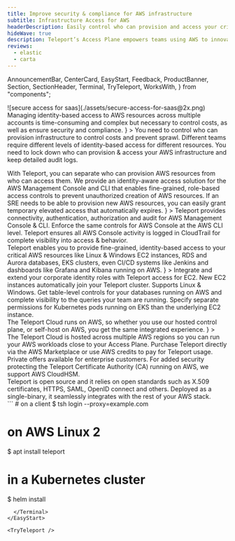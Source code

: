 ```yaml
---
title: Improve security & compliance for AWS infrastructure
subtitle: Infrastructure Access for AWS
headerDescription: Easily control who can provision and access your critical AWS resources
hideWave: true
description: Teleport’s Access Plane empowers teams using AWS to innovate, without sacrificing speed for security.
reviews:
  - elastic
  - carta
---
```


  AnnouncementBar,
  CenterCard,
  EasyStart,
  Feedback,
  ProductBanner,
  Section,
  SectionHeader,
  Terminal,
  TryTeleport,
  WorksWith,
} from "components";

<Section bg="flatGray">
  <SectionHeader
    bg="transparent"
    title={meta.title}
    subtitle={meta.subtitle}
    description={meta.headerDescription}
    width="100%"
    mode="none"
  >
    ![secure access for saas](./assets/secure-access-for-saas@2x.png)
  </SectionHeader>
  <AnnouncementBar
    backgroundColor="lightest-gray"
    inLivingColor
    rows={[SaaS1, SaaS2]}
  />
</Section>

<Section width="100%" bg="flatWhite">
  <ProductBanner
    title="Unique challenges faced by AWS customers"
    width="100%"
    src="./assets/saas@2x-min.png"
    imgPosition="right"
    description={
      <>
Managing identity-based access to AWS resources across multiple accounts is time-consuming and complex 
but necessary to control costs, as well as ensure security and compliance.
      </>
    }
>
    <ProductBanner.Item iconWrapper title="Infrastructure sprawl" src="./assets/security-icon.svg">
      You need to control who can provision infrastructure to control costs and prevent sprawl.
    </ProductBanner.Item>
    <ProductBanner.Item iconWrapper title="Granular access" src="./assets/complexity-icon.svg">
      Different teams require different levels of identity-based access for different resources.
    </ProductBanner.Item>
    <ProductBanner.Item iconWrapper title="Security &amp; Compliance" src="./assets/security-icon.svg">
      You need to lock down who can provision & access your AWS infrastructure and keep detailed audit logs. 
    </ProductBanner.Item>
  </ProductBanner>
</Section>

<CenterCard 
  src="./assets/security-icon.svg" 
  title="Why AWS customers big and small trust Teleport" 
  text="Our unique approach to AWS infrastructure access is not only more secure &mdash; it actually improves developer productivity.  By providing an identity-aware AWS infrastructure access solution that developers love to use, you can easily implement security and compliance without worrying about backdoors that outmoded solutions encourage."/>

<Section>
  <Feedback reviews={meta.reviews} />
</Section>

<Section width="100%" bg="flatWhite">
  <ProductBanner
    subtitle="Get the most out of AWS Management Console"
    title="Control who can provision AWS resources"
    width="100%"
    src="./assets/security-that-scales-with-you@2x.png"
    imgPosition="right"
    logoSrc={startups}
    description={
      <>
        With Teleport, you can separate who can provision AWS resources from who can access them.
        We provide an identity-aware access solution for the AWS Management Console and CLI that enables fine-grained, role-based access controls to prevent unauthorized creation of AWS resources.  If an SRE needs to be able to provision new AWS resources, you can easily grant temporary elevated access that automatically expires.
      </>
    }
  >
    <ProductBanner.Item title="AWS Management Console">
      Teleport provides connectivity, authentication, authorization and audit for AWS Management Console & CLI.
    </ProductBanner.Item>
    <ProductBanner.Item title="AWS CLI–">
      Enforce the same controls for AWS Console at the AWS CLI level.
    </ProductBanner.Item>
    <ProductBanner.Item title="Complete audit in AWS CloudTrail">
      Teleport ensures all AWS Console activity is logged in CloudTrail for complete visibility into access & behavior.
    </ProductBanner.Item>
  </ProductBanner>
</Section>

<Section width="100%" bg="flatGray">
  <ProductBanner
    subtitle="Deep integration for AWS products"
    title="Easily enforce granular controls for AWS resources"
    width="100%"
    src="./assets/cust-access-controls@2x.png"
    imgPosition="left"
    logoSrc={largorgs}
    description={
      <>
        Teleport enables you to provide fine-grained, identity-based access to your critical AWS resources like Linux & Windows EC2 instances, RDS and Aurora databases, EKS clusters, even CI/CD systems like Jenkins and dashboards like Grafana and Kibana running on AWS.
      </>
    }
  >
    <ProductBanner.Item title="AWS EC2">
      Integrate and extend your corporate identity roles with Teleport access for EC2. New EC2 instances automatically join your Teleport cluster. Supports Linux & Windows.
    </ProductBanner.Item>
    <ProductBanner.Item title="AWS RDS & Aurora">
      Get table-level controls for your databases running on AWS and complete visibility to the queries your team are running.
    </ProductBanner.Item>
    <ProductBanner.Item title="AWS EKS">
      Specify separate permissions for Kubernetes pods running on EKS than the underlying EC2 instance.
    </ProductBanner.Item>
  </ProductBanner>
</Section>

<Section width="100%" bg="flatWhite">
  <ProductBanner
    subtitle="Built to make the most out of AWS"
    title="Teleport uses AWS services for the most integrated experience"
    width="100%"
    src="./assets/secure-access-for-saas@2x.png"
    imgPosition="right"
    logoSrc={secteams}
    description={
      <>
       The Teleport Cloud runs on AWS, so whether you use our hosted control plane, or self-host on AWS, you get the same integrated experience.
      </>
    }
  >
    <ProductBanner.Item title="Hosted on AWS">
      The Teleport Cloud is hosted across multiple AWS regions so you can run your AWS workloads close to your Access Plane.
    </ProductBanner.Item>
    <ProductBanner.Item title="Buy on AWS Marketplace">
      Purchase Teleport directly via the AWS Marketplace or use AWS credits to pay for Teleport usage.  Private offers available for enterprise customers.
    </ProductBanner.Item>
    <ProductBanner.Item title="AWS CloudHSM">
    For added security protecting the Teleport Certificate Authority (CA) running on AWS, we support AWS CloudHSM.
    </ProductBanner.Item>
  </ProductBanner>
</Section>

<Section bg="flatWhite">
  <WorksWith title="Works with everything you have">
    Teleport is open source and it relies on open standards such
    as X.509 certificates, HTTPS, SAML, OpenID connect and others. Deployed as a
    single-binary, it seamlessly integrates with the rest of your AWS stack.
  </WorksWith>
</Section>

<EasyStart>
      <Terminal>
```
# on a client
$ tsh login --proxy=example.com

# on AWS Linux 2
$ apt install teleport

# in a Kubernetes cluster
$ helm install
```
  </Terminal>
</EasyStart>

<TryTeleport />

